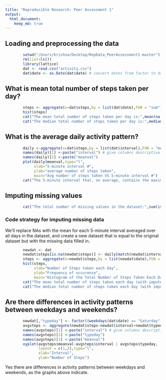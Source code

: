 ```yaml
---
title: "Reproducible Research: Peer Assessment 1"
output: 
  html_document:
    keep_md: true
---
```

## Loading and preprocessing the data
```r
        setwd("/Users/krishna/Desktop/RepData_PeerAssessment1-master")
        rm(list=ls())
        library(lattice)
        dat <- read.csv("activity.csv")
        dat$date <- as.Date(dat$date) # convert dates from factor to datetime
```

## What is mean total number of steps taken per day?

```r
        steps <- aggregate(x=dat$steps,by = list(dat$date),FUN = "sum")$x # steps col
        hist(steps)
        cat("The mean total number of steps taken per day is:",mean(na.omit(steps)),"\n")
        cat("The median total number of steps taken per day is:",median(na.omit(steps)),"\n")
```



## What is the average daily activity pattern?

```r
        daily <-aggregate(x=dat$steps,by = list(dat$interval),FUN = "mean",na.rm ="TRUE")
        names(daily)[1] <-paste("interval") # give columns descriptive names
        names(daily)[2] <-paste("meanval")
        plot(daily$meanval,type="l", 
             xlab="5-minute interval #",
             ylab="average number of steps taken",
             main="Avg number of steps taken VS 5-minute interval #")
        cat("The 5-minute interval that, on average, contains the maximum number of steps:",which(daily$meanval == max(daily$meanval)),"\n")
```


## Imputing missing values

```r
        cat("The total number of missing values in the dataset:",sum(is.na(dat$steps)),"\n")
```
### Code strategy for imputing missing data
We'll replace NAs with the mean for each 5-minute interval averaged over all days in the dataset, and create a new dataset that is equal to the original dataset but with the missing data filled in.
```r
        newdat <- dat
        newdat$steps[is.na(newdat$steps)] <- daily[match(newdat$interval[is.na(newdat$steps)],daily$interval),"meanval"]
        steps <- aggregate(x=newdat$steps,by = list(newdat$date),FUN = "sum")$x # steps col
        hist(steps,
             xlab="Number of Steps taken each day",
             ylab="Frequency of occurence",
             main="Histogram of the Total Number of Steps Taken Each Day")
        cat("The mean total number of steps taken each day (with imputed data) is:",mean(steps),"\n")
        cat("The median total number of steps taken each day (with imputed data) is:",median(steps),"\n")
```

## Are there differences in activity patterns between weekdays and weekends?
```r
        newdat[,"typeday"] <- factor((weekdays(dat$date) == "Saturday" | weekdays(dat$date) == "Sunday"), labels=c("weekday", "weekend"))
        avgsteps <- aggregate(newdat$steps~newdat$interval+newdat$typeday,FUN=mean)
        names(avgsteps)[1] <-paste("interval") # give columns descriptive names
        names(avgsteps)[2] <-paste("typeday")
        names(avgsteps)[3] <-paste("meanval")
        xyplot(avgsteps$meanval~avgsteps$interval | avgsteps$typeday, 
               layout = c(1,2),type="l",
               xlab="Interval",
               ylab="Number of Steps")
```
Yes there are differences in activity patterns between weekdays and weekends, as the graphs above indicate.
